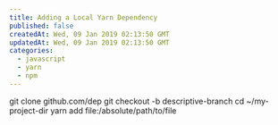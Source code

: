 ```yaml
---
title: Adding a Local Yarn Dependency
published: false
createdAt: Wed, 09 Jan 2019 02:13:50 GMT
updatedAt: Wed, 09 Jan 2019 02:13:50 GMT
categories:
  - javascript
  - yarn
  - npm
---
```


git clone github.com/dep
git checkout -b descriptive-branch
cd ~/my-project-dir
yarn add file:/absolute/path/to/file
